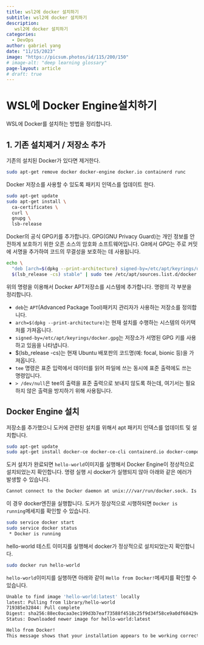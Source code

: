 ```yaml
---
title: wsl2에 docker 설치하기
subtitle: wsl2에 docker 설치하기
description:
   wsl2에 docker 설치하기
categories:
  - DevOps
author: gabriel yang
date: "11/15/2023"
image: "https://picsum.photos/id/115/200/150"
# image-alt: "deep learning glossary"
page-layout: article
# draft: true
---
```


# WSL에 Docker Engine설치하기

WSL에 Docker를 설치하는 방법을 정리합니다.

## 1. 기존 설치제거 / 저장소 추가

기존의 설치된 Docker가 있다면 제거한다.

``` bash
sudo apt-get remove docker docker-engine docker.io containerd runc
```

Docker 저장소를 사용할 수 있도록 패키지 인덱스를 업데이트 한다.

``` bash
sudo apt-get update
sudo apt-get install \
  ca-certificates \
  curl \
  gnupg \
  lsb-release
```

Docker의 공식 GPG키를 추가합니다. GPG(GNU Privacy Guard)는 개인 정보를 안전하게 보호하기 위한 오픈 소스의 암호화 소프트웨어입니다. Git에서 GPG는 주로 커밋에 서명을 추가하여 코드의 무결성을 보호하는 데 사용됩니다.

``` bash
echo \
  "deb [arch=$(dpkg --print-architecture) signed-by=/etc/apt/keyrings/docker.gpg] https://download.docker.com/linux/ubuntu \
  $(lsb_release -cs) stable" | sudo tee /etc/apt/sources.list.d/docker.list > /dev/null
```

위의 명령을 이용해서 Docker APT저장소를 시스템에 추가합니다. 명령의 각 부분을 정리합니다.

-   `deb`는 `APT`(Advanced Package Tool)패키지 관리자가 사용하는 저장소를 정의합니다.
-   `arch=$(dpkg --print-architecture)`는 현재 설치를 수행하는 시스템의 아키택처를 가져옵니다.
-   `signed-by=/etc/apt/keyrings/docker.gpg`는 저장소가 서명된 GPG 키를 사용하고 있음을 나타냅니다.
- $(lsb_release -cs)는 현재 Ubuntu 배포판의 코드명(예: focal, bionic 등)을 가져옵니다.
- `tee` 명령은 표준 입력에서 데이터를 읽어 파일에 쓰는 동시에 표준 출력에도 쓰는 명령입니다.
- `> /dev/null`은 tee의 출력을 표준 출력으로 보내지 않도록 하는데, 여기서는 필요하지 않은 출력을 방지하기 위해 사용됩니다.

## Docker Engine 설치

저장소를 추가했으니 도커에 관련된 설치를 위해서 apt 패키지 인덱스를 업데이트 및 설치합니다.

``` bash
sudo apt-get update
sudo apt-get install docker-ce docker-ce-cli containerd.io docker-compose-plugin
```
도커 설치가 완료되면 `hello-world`이미지를 실행해서 Docker Engine이 정상적으로 설치되었는지 확인합니다. 명령 실행 시 docker가 실행되지 않아 아래와 같은 에러가 발생할 수 있습니다.

``` bash
Cannot connect to the Docker daemon at unix:///var/run/docker.sock. Is the docker daemon running?
```

이 경우 docker엔진을 실행합니다. 도커가 정상적으로 시행하되면 `Docker is running`메세지를 확인할 수 있습니다.

``` bash
sudo service docker start
sudo service docker status
 * Docker is running
```
hello-world 테스트 이미지를 실행해서 docker가 정상적으로 설치되었는지 확인합니다.

``` bash
sudo docker run hello-world
```

`hello-world`이미지를 실행하면 아래와 같이 `Hello from Docker!`메세지를 확인할 수 있습니다.

``` bash
Unable to find image 'hello-world:latest' locally
latest: Pulling from library/hello-world
719385e32844: Pull complete
Digest: sha256:88ec0acaa3ec199d3b7eaf73588f4518c25f9d34f58ce9a0df68429c5af48e8d
Status: Downloaded newer image for hello-world:latest

Hello from Docker!
This message shows that your installation appears to be working correctly.
```


